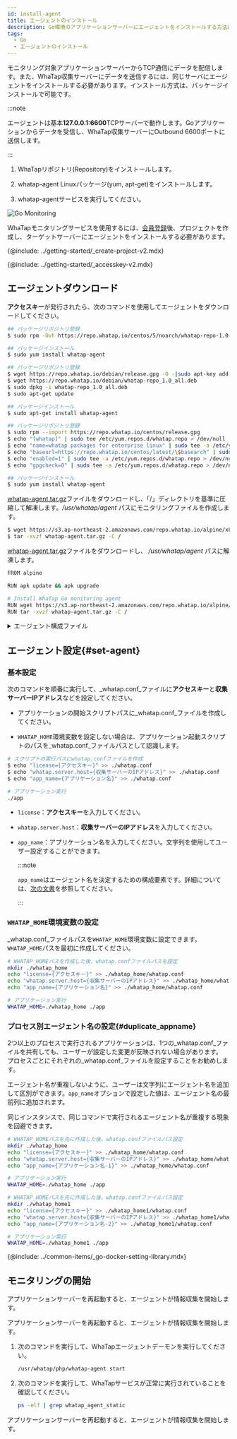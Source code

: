 ```yaml
---
id: install-agent
title: エージェントのインストール
description: Go環境のアプリケーションサーバーにエージェントをインストールする方法について説明します。
tags:
  - Go
  - エージェントのインストール
---
```


モニタリング対象アプリケーションサーバーからTCP通信にデータを配信します。また、WhaTap収集サーバーにデータを送信するには、同じサーバにエージェントをインストールする必要があります。インストール方式は、パッケージインストールで可能です。

:::note

エージェントは基本**127.0.0.1:6600**TCPサーバーで動作します。Goアプリケーションからデータを受信し、WhaTap収集サーバーにOutbound 6600ポートに送信します。

:::

1. WhaTapリポジトリ(Repository)をインストールします。

2. whatap-agent Linuxパッケージ(yum, apt-get)をインストールします。

3. whatap-agentサービスを実行してください。

![Go Monitoring](/img/golang_system.png)

WhaTapモニタリングサービスを使用するには、[会員登録](https://www.whatap.io/ja/signup/)後、プロジェクトを作成し、ターゲットサーバーにエージェントをインストールする必要があります。

{@include: ../getting-started/_create-project-v2.mdx} 

{@include: ../getting-started/_accesskey-v2.mdx} 

## エージェントダウンロード

**アクセスキー**が発行されたら、次のコマンドを使用してエージェントをダウンロードしてください。

<Tabs groupId="golang">
<TabItem value="rc" label="Red Hat/CentOS">

```bash title='SH'
## パッケージリポジトリ登録
$ sudo rpm -Uvh https://repo.whatap.io/centos/5/noarch/whatap-repo-1.0-1.noarch.rpm

## パッケージインストール
$ sudo yum install whatap-agent
```

</TabItem>
<TabItem value="du" label="Debian/Ubuntu">

```bash title='SH'
## パッケージリポジトリ登録
$ wget https://repo.whatap.io/debian/release.gpg -O -|sudo apt-key add -
$ wget https://repo.whatap.io/debian/whatap-repo_1.0_all.deb
$ sudo dpkg -i whatap-repo_1.0_all.deb
$ sudo apt-get update

## パッケージインストール
$ sudo apt-get install whatap-agent
```

</TabItem>
<TabItem value="al" label="Amazon Linux">

```bash title='SH'
## パッケージリポジトリ登録
$ sudo rpm --import https://repo.whatap.io/centos/release.gpg
$ echo "[whatap]" | sudo tee /etc/yum.repos.d/whatap.repo > /dev/null
$ echo "name=whatap packages for enterprise linux" | sudo tee -a /etc/yum.repos.d/whatap.repo > /dev/null
$ echo "baseurl=https://repo.whatap.io/centos/latest/\$basearch" | sudo tee -a /etc/yum.repos.d/whatap.repo > /dev/null
$ echo "enabled=1" | sudo tee -a /etc/yum.repos.d/whatap.repo > /dev/null
$ echo "gpgcheck=0" | sudo tee -a /etc/yum.repos.d/whatap.repo > /dev/null

## パッケージインストール
$ sudo yum install whatap-agent
```

</TabItem>
<TabItem value="apl" label="Alpine Linux">

[whatap-agent.tar.gz](https://s3.ap-northeast-2.amazonaws.com/repo.whatap.io/alpine/x86_64/whatap-agent.tar.gz)ファイルをダウンロードし、「/」ディレクトリを基準に圧縮して解凍します。_/usr/whatap/agent_ パスにモニタリングファイルを作成します。

```bash title='SH'
$ wget https://s3.ap-northeast-2.amazonaws.com/repo.whatap.io/alpine/x86_64/whatap-agent.tar.gz
$ tar -xvzf whatap-agent.tar.gz -C /
```

</TabItem>
<TabItem value="al-docker" label="Alpine Linux Docker">

[whatap-agent.tar.gz](https://s3.ap-northeast-2.amazonaws.com/repo.whatap.io/alpine/x86_64/whatap-agent.tar.gz)ファイルをダウンロードし、 _/usr/whatap/agent_ パスに解凍します。

```bash title='SH'
FROM alpine

RUN apk update && apk upgrade

# Install WhaTap Go monitoring agent
RUN wget https://s3.ap-northeast-2.amazonaws.com/repo.whatap.io/alpine/x86_64/whatap-agent.tar.gz
RUN tar -xvzf whatap-agent.tar.gz -C /
```

</TabItem>
</Tabs>

<details>
<summary>エージェント構成ファイル</summary>

モニタリング情報を収集するトレーサー、収集した情報をサーバーに転送するエージェント、トレーサーとエージェントをサーバーへ動的に適用するインストールスクリプト ファイルで構成されます。

- _whatap-agent_：エージェント、トレーサーからUDPとして転送した情報を収集サーバーに転送するプログラムです。

- _/etc/init.d/whatap-agent_：サービスのスクリプトファイルです。

- _whatap_agent_：サービスの実行ファイルです。

- _whatap.conf_：設定情報および収集サーバーのIP、アクセスキーを入力するファイルです。

- _whatap-boot-`yyyymmdd`.log_：エージェントログファイルです。(パス：_/usr/whata/agent/log_)

</details>

## エージェント設定{#set-agent}

### 基本設定

次のコマンドを順番に実行して、_whatap.conf_ファイルに**アクセスキー**と**収集サーバーIPアドレス**などを設定してください。

- アプリケーションの開始スクリプトパスに_whatap.conf_ファイルを作成してください。 

- `WHATAP_HOME`環境変数を設定しない場合は、アプリケーション起動スクリプトのパスを_whatap.conf_ファイルパスとして認識します。

```bash title='SH'
# スクリプトの実行パスにwhatap.confファイルを作成
$ echo "license={アクセスキー}" >> ./whatap.conf
$ echo "whatap.server.host={収集サーバーのIPアドレス}" >> ./whatap.conf
$ echo "app_name={アプリケーション名}" >> ./whatap.conf

# アプリケーション実行
./app
```

- `license`：**アクセスキー**を入力してください。

- `whatap.server.host`：**収集サーバーのIPアドレス**を入力してください。

- `app_name`：アプリケーション名を入力してください。文字列を使用してユーザー設定することができます。

  :::note

  `app_name`はエージェント名を決定するための構成要素です。詳細については、[次の文書](agent-name)を参照してください。

  :::

### `WHATAP_HOME`環境変数の設定

_whatap.conf_ファイルパスを`WHATAP_HOME`環境変数に設定できます。`WHATAP_HOME`パスを最初に作成してください。

```bash
# WHATAP_HOMEパスを作成した後、whatap.confファイルパスを設定
mkdir ./whatap_home
echo "license={アクセスキー}" >> ./whatap_home/whatap.conf
echo "whatap.server.host={収集サーバーのIPアドレス}" >> ./whatap_home/whatap.conf
echo "app_name={アプリケーション名}" >> ./whatap_home/whatap.conf

# アプリケーション実行
WHATAP_HOME=./whatap_home ./app
```

### プロセス別エージェント名の設定{#duplicate_appname}

2つ以上のプロセスで実行されるアプリケーションは、1つの_whatap.conf_ファイルを共有しても、ユーザーが設定した変更が反映されない場合があります。 プロセスごとにそれぞれの_whatap.conf_ファイルを設定することをお勧めします。

エージェント名が重複しないように、ユーザーは文字列にエージェント名を追加して区別ができます。`app_name`オプションで設定した値は、エージェント名の最前列に追加されます。

同じインスタンスで、同じコマンドで実行されるエージェント名が重複する現象を回避できます。 

```bash
# WHATAP_HOMEパスを先に作成した後、whatap.confファイルパス設定
mkdir ./whatap_home
echo "license={アクセスキー}" >> ./whatap_home/whatap.conf
echo "whatap.server.host={収集サーバーのIPアドレス}" >> ./whatap_home/whatap.conf
echo "app_name={アプリケーション名-1}" >> ./whatap_home/whatap.conf

# アプリケーション実行
WHATAP_HOME=./whatap_home ./app 

# WHATAP_HOMEパスを先に作成した後、whatap.confファイルパス設定
mkdir ./whatap_home1
echo "license={アクセスキー}" >> ./whatap_home1/whatap.conf
echo "whatap.server.host={収集サーバーのIPアドレス}" >> ./whatap_home1/whatap.conf
echo "app_name={アプリケーション名-2}" >> ./whatap_home1/whatap.conf

# アプリケーション実行
WHATAP_HOME=./whatap_home1 ./app

```

<!--Go 라이브러리 설정하기-->

{@include: ../common-items/_go-docker-setting-library.mdx}

## モニタリングの開始

<Tabs groupId="golang">
<TabItem value="rc" label="Red Hat/CentOS">

アプリケーションサーバーを再起動すると、エージェントが情報収集を開始します。

</TabItem>
<TabItem value="du" label="Debian/Ubuntu">

アプリケーションサーバーを再起動すると、エージェントが情報収集を開始します。

</TabItem>
<TabItem value="al" label="Amazon Linux">

1. 次のコマンドを実行して、WhaTapエージェントデーモンを実行してください。

   ```bash
   /usr/whatap/php/whatap-agent start
   ```

2. 次のコマンドを実行して、WhaTapサービスが正常に実行されていることを確認してください。

   ```bash
   ps -elf | grep whatap_agent_static
   ```

アプリケーションサーバーを再起動すると、エージェントが情報収集を開始します。

</TabItem>
</Tabs>
